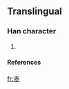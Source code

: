 ==Translingual==
===Han character===
{{Han char|rn=75|rad=木|as=05|sn=9|four=|canj=大中卜 (KLY)}}
# {{defn|Han|sort=木05}}
====References====
{{Han ref|kx=0521.121|hdz=10026.011|uh=6806|ud=26630}}

[[fr:栆]]